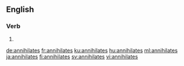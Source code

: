 ==English==

===Verb===
{{head|en|verb form}}

# {{en-third-person singular of|annihilate}}

[[de:annihilates]]
[[fr:annihilates]]
[[ku:annihilates]]
[[hu:annihilates]]
[[ml:annihilates]]
[[ja:annihilates]]
[[fi:annihilates]]
[[sv:annihilates]]
[[vi:annihilates]]